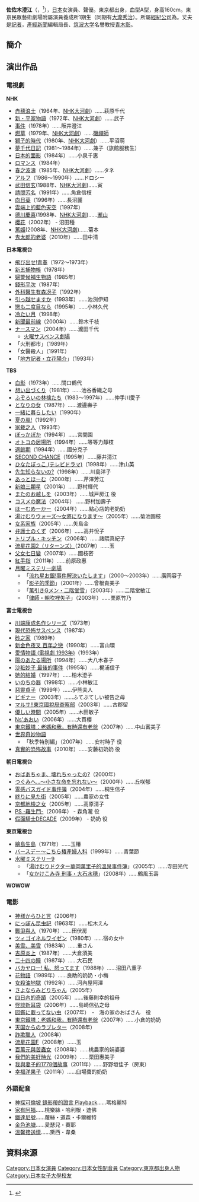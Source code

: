 {{noteTA
|G1=JP Show
}}
{{japanese|japanese=佐々木 すみ江|kana=ささき すみえ|romaji=Sasaki Sumie}}
'''佐佐木澄江'''（{{jpn|j=佐々木 すみ江|hg=ささき すみえ|rm=Sasaki Sumie}}，{{bd|1928年|6月22日|2019年|2月17日|catIdx=Sasaki}}<ref>{{Cite news|url=https://www.sankei.com/life/news/190219/lif1902190029-n1.html|title=女優の佐々木すみ江さん死去|newspaper=産経新聞|date=2019-02-19|accessdate=2019-02-19|archive-date=2019-02-19|archive-url=https://web.archive.org/web/20190219125702/https://www.sankei.com/life/news/190219/lif1902190029-n1.html|dead-url=no}}</ref>），[[日本|日本]]女演員、聲優。東京都出身，血型A型，身高160cm。東京民眾藝術劇場附屬演員養成所1期生（同期有[[大瀧秀治|大瀧秀治]]）。所屬[[經紀公司|經紀公司]]為{{lang|ja|アルファーエージェンシー}}。丈夫是[[記者|記者]]，[[產經新聞|產經新聞]]編輯局長、[[筑波大学|筑波大学]]名譽教授[[青木彰|青木彰]]。

== 簡介 ==
== 演出作品 ==
=== 電視劇 ===
'''NHK'''
*[[赤穂浪士_(NHK大河劇)|赤穂浪士]]（1964年、[[NHK大河劇|NHK大河劇]]）……萩原千代
*[[新・平家物語_(NHK大河劇)|新・平家物語]]（1972年、[[NHK大河劇|NHK大河劇]]）……武子
*[[事件_(大岡昇平)|事件]]（1978年）……阪井澄江
*[[燃草|燃草]]（1979年、[[NHK大河劇|NHK大河劇]]）……[[磯禪師|磯禪師]]
*[[獅子的時代|獅子的時代]]（1980年、[[NHK大河劇|NHK大河劇]]）……平沼萌
*[[夢千代日記|夢千代日記]]（1981～1984年）……兼子（旅館服務生）
*[[日本的面影|日本的面影]]（1984年）……小泉千惠 
*[[ロマンス|ロマンス]]（1984年）
*[[春之波濤|春之波濤]]（1985年、[[NHK大河劇|NHK大河劇]]）……タネ
*[[アルフ_(電視劇)|アルフ]]（1986～1990年）……ドロシー
*[[武田信玄|武田信玄]](1988年、[[NHK大河劇|NHK大河劇]])……寅
*[[請問芳名|請問芳名]]（1991年）……角倉信枝
*[[向日葵_(電視劇)|向日葵]]（1996年）……長沼麗
*[[雲端上的藍色天空|雲端上的藍色天空]]（1997年）
*[[德川慶喜|德川慶喜]](1998年、[[NHK大河劇|NHK大河劇]])……[[瀧山|瀧山]]
*[[櫻花_(晨間小說連續劇)|櫻花]]（2002年） - 沼田種
*[[篤姬_(電視劇)|篤姬]](2008年、[[NHK大河劇|NHK大河劇]])……菊本
*[[鬼太郎的老婆|鬼太郎的老婆]]（2010年）……田中清
'''日本電視台'''
*[[飛び出せ!青春|飛び出せ!青春]]（1972～1973年）
*[[新五捕物帳|新五捕物帳]]（1978年）
*[[婦警候補生物語|婦警候補生物語]]（1985年）
*[[錢形平次_(風間杜夫)|錢形平次]]（1987年）
*[[外科醫生有森冴子|外科醫生有森冴子]]（1992年）
*[[引っ越せますか|引っ越せますか]]（1993年）……池渕伊知
*[[戀も二度目なら|戀も二度目なら]]（1995年）……小林久代
*[[冷たい月|冷たい月]]（1998年）
*[[新聞最前線_(日本電視劇)|新聞最前線]]（2000年）……鈴木千枝
*[[ナースマン|ナースマン]]（2004年）……瀧田千代
**[[火曜サスペンス劇場|火曜サスペンス劇場]] 
*「火刑都市」（1989年）
*「女醫殺人」（1991年）
*「[[地方記者・立花陽介|地方記者・立花陽介]]」（1993年）
'''TBS'''
*[[白影|白影]]（1973年）……關口鶴代
*[[想い出づくり|想い出づくり]]（1981年）……池谷香織之母
*[[ふぞろいの林檎たち|ふぞろいの林檎たち]]（1983～1997年）……仲手川愛子
*[[となりの女|となりの女]]（1987年）……渡邊壽子
*[[一緒に暮らしたい|一緒に暮らしたい]]（1990年）
*[[夏の嵐!|夏の嵐!]]（1992年）
*[[家栽之人|家栽之人]]（1993年）
*[[ぽっかぽか|ぽっかぽか]]（1994年）……宮間園
*[[オトコの居場所|オトコの居場所]]（1994年）……等等力靜枝
*[[適齡期|適齡期]]（1994年）……國分克子
*[[SECOND_CHANCE|SECOND CHANCE]]（1995年）……藤井清江
*[[ひなたぼっこ_(テレビドラマ)|ひなたぼっこ (テレビドラマ)]]（1998年）……津山英
*[[先生知らないの?|先生知らないの?]]（1998年）……川島洋子
*[[あっとほーむ|あっとほーむ]]（2000年）……芹澤芳江
*[[新娘三顆星|新娘三顆星]]（2001年）……野村輝代
*[[またのお越しを|またのお越しを]]（2003年）……城戸房江 役
*[[コスメの魔法|コスメの魔法]]（2004年） ……野村加壽子
*[[ほーむめーかー|ほーむめーかー]]（2004年）……點心店的老奶奶
*[[湯けむりウォーズ〜女將になります〜|湯けむりウォーズ〜女將になります〜]]（2005年）……菊池園枝
*[[女系家族|女系家族]]（2005年）……矢島金
*[[弁護士のくず|弁護士のくず]]（2006年）……高井悅子
*[[トリプル・キッチン|トリプル・キッチン]]（2006年）……諸隈真紀子
*[[流星花園|流星花園2（リターンズ）]]（2007年）……玉
*[[父女七日變|父女七日變]]（2007年）……國枝密
*[[紅手指|紅手指]]（2011年）……前原政惠
*[[月曜ミステリー劇場|月曜ミステリー劇場]]
**「[[流れ星お銀!事件解決いたします|流れ星お銀!事件解決いたします]]」（2000～2003年）……廣岡容子
**「[[影子的季節|影子的季節]]」（2001年）……曾根貴美子
**「[[萬引きGメン・二階堂雪|萬引きGメン・二階堂雪]]」（2003年）……二階堂敏江
**「[[律師・朝吹裡矢子|律師・朝吹裡矢子]]」（2003年）……栗原竹乃

'''富士電視台'''
*[[川端康成名作シリーズ|川端康成名作シリーズ]]（1973年）
*[[現代恐怖サスペンス|現代恐怖サスペンス]]（1987年）
*[[砂之家|砂之家]]（1989年）
*[[新金色夜叉_百年之戀|新金色夜叉 百年之戀]]（1990年）……富山環
*[[愛情物語_(電視劇_1993年)|愛情物語 (電視劇 1993年)]]（1993年）
*[[陽のあたる場所_(テレビドラマ)|陽のあたる場所]]（1994年）……大八木春子
*[[沙粧妙子_最後的事件|沙粧妙子 最後的事件]]（1995年）……梶浦信子
*[[她的結婚|她的結婚]]（1997年）……柏木澄子
*[[いのちの器|いのちの器]]（1998年）……小林敏江
*[[惡靈貞子|惡靈貞子]]（1999年）……伊熊夫人
*[[ビギナー_(テレビドラマ)|ビギナー]]（2003年）……ふてぶてしい被告之母
*[[マルサ!!東京國稅局査察部|マルサ!!東京國稅局査察部]]（2003年）……古郡留
*[[優しい時間|優しい時間]]（2005年）……木田敏子
*[[Ns'あおい_(テレビドラマ)|Ns'あおい]]（2006年）……大貫櫻
*[[東京鐵塔：老媽和我，有時還有老爸|東京鐵塔：老媽和我，有時還有老爸]]（2007年）……中山富美子
*[[世界奇妙物語|世界奇妙物語]] 
**「秋季特別編」（2007年）……安村時子 役
*[[真實的恐怖故事|真實的恐怖故事]]（2010年）……安藤初奶奶 役
'''朝日電視台'''
*[[おばあちゃま、壊れちゃったの?|おばあちゃま、壊れちゃったの?]]（2000年）
*[[つぐみへ…〜小さな命を忘れない〜|つぐみへ…〜小さな命を忘れない〜]]（2000年）……丘咲郁
*[[霊感バスガイド事件簿|霊感バスガイド事件簿]]（2004年）……桐生信子
*[[終りに見た街|終りに見た街]]（2005年）……農家の女性
*[[京都地檢之女|京都地檢之女]]（2005年）……高原清子
*[[PS_-羅生門-|PS -羅生門-]]（2006年） - 森角瀧 役
*[[假面騎士DECADE|假面騎士DECADE]]（2009年） - 奶奶 役
'''東京電視台'''
*[[繪島生島|繪島生島]]（1971年）……玉椿
*[[バースデー～こちら椿產婦人科|バースデー～こちら椿產婦人科]]（1999年）……青葉節
*[[水曜ミステリー9|水曜ミステリー9]]
**「[[湯けむりドクター華岡萬里子的溫泉事件簿|湯けむりドクター華岡萬里子的溫泉事件簿]]」（2005年）……寺田光代
**「[[女かけこみ寺_刑事・大石水穂|女かけこみ寺 刑事・大石水穂]]」（2008年）……鶴風玉壽
'''WOWOW'''

=== 電影 ===
*[[神様からひと言|神様からひと言]]（2006年）
*[[にっぽん昆虫記|にっぽん昆虫記]]（1963年）……松木えん
*[[戰爭與人|戰爭與人]]（1970年）……田伏房
*[[ツィゴイネルワイゼン_(映画)|ツィゴイネルワイゼン]]（1980年）……宿の女中
*[[美雪、美雪|美雪、美雪]]（1983年）……重さん
*[[吉原炎上|吉原炎上]]（1987年）……大倉須美
*[[二十四の瞳|二十四の瞳]]（1987年）……大石民
*[[バカヤロー!_私、怒ってます|バカヤロー! 私、怒ってます]]（1988年）……沼田八重子
*[[花物語|花物語]]（1989年）……良助的奶奶・小梅
*[[女殺油地獄|女殺油地獄]]（1992年）……河內屋阿澤
*[[さよならみどりちゃん|さよならみどりちゃん]]（2005年）
*[[四日內的奇蹟|四日內的奇蹟]]（2005年）……後藤則幸的祖母
*[[怪談新耳袋|怪談新耳袋]]（2006年）……島崎信弘之母
*[[図鑑に載ってない虫|図鑑に載ってない虫]]（2007年）　‐　海の家のおばさん　役　
*[[東京鐵塔：老媽和我，有時還有老爸|東京鐵塔：老媽和我，有時還有老爸]]（2007年）……小倉的奶奶
*[[天国からのラブレター|天国からのラブレター]]（2008年）
*[[詐欺獵人|詐欺獵人]]（2008年）
*[[流星花園F|流星花園F]]（2008年）……玉
*[[百萬元與苦蟲女|百萬元與苦蟲女]]（2008年）……桃農家的娟婆婆 
*[[我們的美好時光|我們的美好時光]]（2009年）……栗田惠美子
*[[我與妻子的1778個故事|我與妻子的1778個故事]]（2011年）……野野垣佳子（房東）
*[[幸福洋果子|幸福洋果子]]（2011年）……臼場棗的奶奶

=== 外語配音 ===
*[[神探可倫坡|神探可倫坡 錄影帶的證言 Playback]]……瑪格麗特
*[[家有阿福|家有阿福]]……桃樂絲・哈利根・迪佛
*[[鐵達尼號_(1997年電影)|鐵達尼號]]……蘿絲・道森・卡爾維特
*[[金色池塘|金色池塘]]……愛瑟兒・賽耶
*[[溫馨接送情|溫馨接送情]]……黛西・韋桑

== 資料來源 ==
{{reflist}}

{{Authority control}}
{{DEFAULTSORT:Sasaki Sumie}}
[[Category:日本女演員|Category:日本女演員]]
[[Category:日本女性配音員|Category:日本女性配音員]]
[[Category:東京都出身人物|Category:東京都出身人物]]
[[Category:日本女子大學校友|Category:日本女子大學校友]]